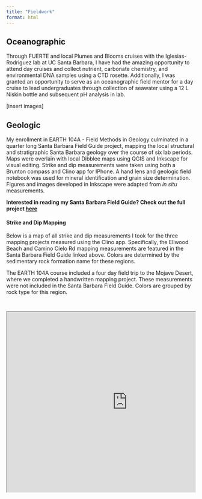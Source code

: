 ```yaml
---
title: "Fieldwork"
format: html
---
```


## Oceanographic
Through FUERTE and local Plumes and Blooms cruises with the Iglesias-Rodriguez lab at UC Santa Barbara, I have had the amazing opportunity to attend day cruises and collect nutrient, carbonate chemistry, and environmental DNA samples using a CTD rosette. Additionally, I was granted an opportunity to serve as an oceanographic field mentor for a day cruise to lead undergraduates through collection of seawater using a 12 L Niskin bottle and subsequent pH analysis in lab.

[insert images]

## Geologic
My enrollment in EARTH 104A - Field Methods in Geology culminated in a quarter long Santa Barbara Field Guide project, mapping the local structural and stratigraphic Santa Barbara geology over the course of six lab periods. Maps were overlain with local Dibblee maps using QGIS and Inkscape for visual editing. Strike and dip measurements were taken using both a Brunton compass and Clino app for IPhone. A hand lens and geologic field notebook was used for mineral identification and grain size determination. Figures and images developed in Inkscape were adapted from *in situ* measurements.

**Interested in reading my Santa Barbara Field Guide? Check out the full project [here](images/104a_guide.pdf)**

#### Strike and Dip Mapping
Below is a map of all strike and dip measurements I took for the three mapping projects measured using the Clino app. Specifically, the Ellwood Beach and Camino Cielo Rd mapping measurements are featured in the Santa Barbara Field Guide linked above. Colors are determined by the sedimentary rock formation name for these regions.

The EARTH 104A course included a four day field trip to the Mojave Desert, where we completed a handwritten mapping project. These measurements were not included in the Santa Barbara Field Guide. Colors are grouped by rock type for this region.


<div style="margin-top: 2em; overflow: hidden;">
  <iframe src="https://www.google.com/maps/d/u/0/embed?mid=1rhnMzM5WsfT2rC441702xA-zuFqWYRM&ehbc=2E312F" 
  width="640" 
  height="480"></iframe>
</div>


